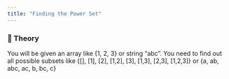 ```yaml
---
title: "Finding the Power Set" 
---
```


### 📖 Theory
You will be given an array like {1, 2, 3} or string "abc".
You need to find out all possible subsets like {[], [1], [2], [1,2], [3], [1,3], [2,3], [1,2,3]} or {a, ab, abc, ac, b, bc, c}
